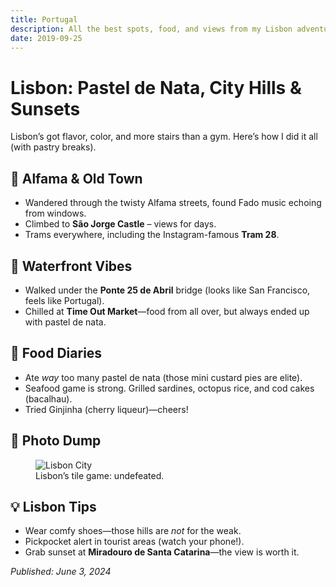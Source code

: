 ```yaml
---
title: Portugal
description: All the best spots, food, and views from my Lisbon adventure.
date: 2019-09-25
---
```


# Lisbon: Pastel de Nata, City Hills & Sunsets

Lisbon’s got flavor, color, and more stairs than a gym. Here’s how I did it all (with pastry breaks).

## 🏰 Alfama & Old Town

- Wandered through the twisty Alfama streets, found Fado music echoing from windows.
- Climbed to **São Jorge Castle** – views for days.
- Trams everywhere, including the Instagram-famous **Tram 28**.

## 🌉 Waterfront Vibes

- Walked under the **Ponte 25 de Abril** bridge (looks like San Francisco, feels like Portugal).
- Chilled at **Time Out Market**—food from all over, but always ended up with pastel de nata.

## 🥧 Food Diaries

- Ate *way* too many pastel de nata (those mini custard pies are elite).
- Seafood game is strong. Grilled sardines, octopus rice, and cod cakes (bacalhau).
- Tried Ginjinha (cherry liqueur)—cheers!

## 📸 Photo Dump

<figure>
  <img src="https://images.unsplash.com/photo-1512453979798-5ea266f8880c?auto=format&fit=crop&w=800&q=80" alt="Lisbon City" />
  <figcaption>Lisbon’s tile game: undefeated.</figcaption>
</figure>

## 💡 Lisbon Tips

- Wear comfy shoes—those hills are *not* for the weak.
- Pickpocket alert in tourist areas (watch your phone!).
- Grab sunset at **Miradouro de Santa Catarina**—the view is worth it.

*Published: June 3, 2024*
